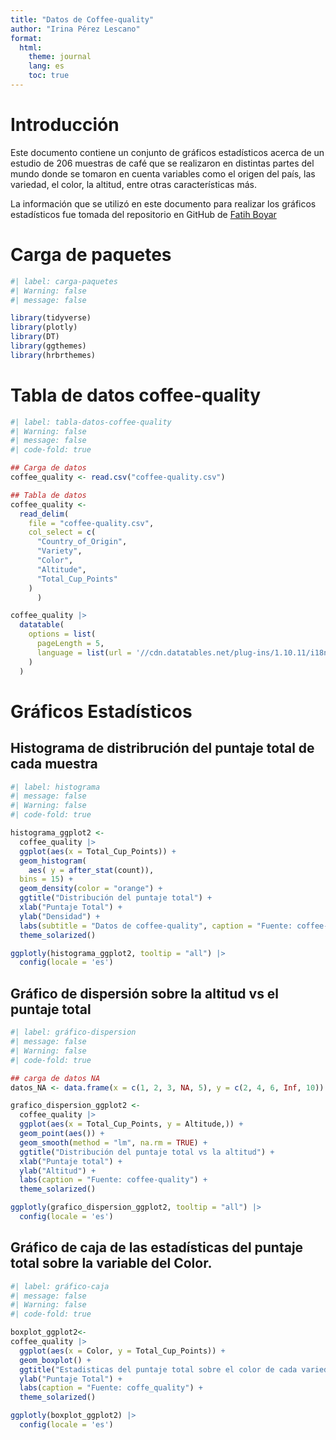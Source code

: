 ---
title: "Datos de Coffee-quality"
author: "Irina Pérez Lescano"
format:
  html:
    theme: journal
    lang: es
    toc: true
---

# Introducción
Este documento contiene un conjunto de gráficos estadísticos acerca de un estudio de 206 muestras de café que se realizaron en distintas partes del mundo donde se tomaron en cuenta variables como el origen del país, las variedad, el color, la altitud, entre otras características más.   

La información que se utilizó en este documento para realizar los gráficos estadísticos fue tomada del repositorio en GitHub de [Fatih Boyar](https://github.com/fatih-boyar/coffee-quality-data-CQI) 

# Carga de paquetes

```{r}
#| label: carga-paquetes
#| Warning: false
#| message: false

library(tidyverse)
library(plotly)
library(DT)
library(ggthemes)
library(hrbrthemes)

```

# Tabla de datos coffee-quality

```{r}
#| label: tabla-datos-coffee-quality
#| Warning: false
#| message: false
#| code-fold: true

## Carga de datos
coffee_quality <- read.csv("coffee-quality.csv") 

## Tabla de datos
coffee_quality <-
  read_delim(
    file = "coffee-quality.csv",
    col_select = c(
      "Country_of_Origin",
      "Variety",
      "Color",
      "Altitude",
      "Total_Cup_Points"
    )
      )

coffee_quality |>
  datatable(
    options = list(
      pageLength = 5,
      language = list(url = '//cdn.datatables.net/plug-ins/1.10.11/i18n/Spanish.json')
    )
  )

```

# Gráficos Estadísticos

## Histograma de distribrución del puntaje total de cada muestra
```{r}
#| label: histograma
#| message: false
#| Warning: false
#| code-fold: true

histograma_ggplot2 <-
  coffee_quality |>
  ggplot(aes(x = Total_Cup_Points)) +
  geom_histogram(
    aes( y = after_stat(count)),
  bins = 15) +
  geom_density(color = "orange") +
  ggtitle("Distribución del puntaje total") +
  xlab("Puntaje Total") +
  ylab("Densidad") +
  labs(subtitle = "Datos de coffee-quality", caption = "Fuente: coffee-quality") +
  theme_solarized()

ggplotly(histograma_ggplot2, tooltip = "all") |>
  config(locale = 'es')
```

## Gráfico de dispersión sobre la altitud vs el puntaje total
```{r}
#| label: gráfico-dispersion
#| message: false
#| Warning: false
#| code-fold: true

## carga de datos NA
datos_NA <- data.frame(x = c(1, 2, 3, NA, 5), y = c(2, 4, 6, Inf, 10))

grafico_dispersion_ggplot2 <-
  coffee_quality |>
  ggplot(aes(x = Total_Cup_Points, y = Altitude,)) +
  geom_point(aes()) +
  geom_smooth(method = "lm", na.rm = TRUE) +
  ggtitle("Distribución del puntaje total vs la altitud") +
  xlab("Puntaje total") +
  ylab("Altitud") +
  labs(caption = "Fuente: coffee-quality") +
  theme_solarized()

ggplotly(grafico_dispersion_ggplot2, tooltip = "all") |>
  config(locale = 'es')
```

## Gráfico de caja de las estadísticas del puntaje total sobre la variable del Color.
```{r}
#| label: gráfico-caja
#| message: false
#| Warning: false
#| code-fold: true

boxplot_ggplot2<-
coffee_quality |>
  ggplot(aes(x = Color, y = Total_Cup_Points)) +
  geom_boxplot() +
  ggtitle("Estadisticas del puntaje total sobre el color de cada variedad") +
  ylab("Puntaje Total") +
  labs(caption = "Fuente: coffe_quality") +
  theme_solarized()

ggplotly(boxplot_ggplot2) |> 
  config(locale = 'es')
```
